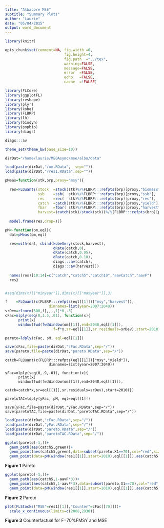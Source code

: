 ```yaml
---
title: "Albacore MSE"
subtitle: "Summary Plots"
author: "Laurie"
date: "05/04/2015"
output: word_document
---
```


```r
library(knitr)

opts_chunk$set(comment=NA, fig.width =6, 
                           fig.height=4,
                           fig.path  ="../tex",
                           warning=FALSE, 
                           message=FALSE, 
                           error  =FALSE, 
                           echo   =FALSE,
                           cache  =!FALSE)
```

```r
library(FLCore)
library(ggplotFL)
library(reshape)
library(plyr)
library(kobe)
library(FLBRP)
library(lh)
library(biodyn)
library(popbio)
library(diags)

diags:::av

theme_set(theme_bw(base_size=10))

dirDat="/home/laurie/MEGAsync/mse/albn/data"

load(paste(dirDat,"/om.RData",  sep=""))
load(paste(dirDat,"/res1.RData",sep=""))
```

```r
pMeas=function(stk,brp,proxy="msy"){
  
  res=FLQuants(stock  =stock(stk)%/%FLBRP:::refpts(brp)[proxy,"biomass"],
               ssb    =ssb(  stk)%/%FLBRP:::refpts(brp)[proxy,"ssb"],
               rec    =rec(  stk)%/%FLBRP:::refpts(brp)[proxy,"rec"],
               catch  =catch(stk)%/%FLBRP:::refpts(brp)[proxy,"yield"],
               fbar   =fbar( stk)%/%FLBRP:::refpts(brp)[proxy,"harvest"],
               harvest=(catch(stk)/stock(stk))%/%(FLBRP:::refpts(brp)[proxy,"yield"]/FLBRP:::refpts(brp)[proxy,"biomass"]))
  
  model.frame(res,drop=T)}

pM<-function(om,eql){
  dat=pMeas(om,eql)

  res=with(dat, cbind(kobeSmry(stock,harvest),
                      dRate(catch,0),
                      dRate(catch,0.05),
                      dRate(catch,0.10),
                      diags:::av(catch),
                      diags:::av(harvest)))
  
  names(res)[10:14]=c("catch","catch5","catch10","aavCatch","aavF")
  res}


#seq(dims(x)[["minyear"]],dims(x)[["maxyear"]],3)
```

```r
f    =FLQuant(c(FLBRP:::refpts(eql[[1]])["msy","harvest"]),
                    dimnames=list(year=2007:2040))
srDev=rlnorm(500,f[,,,,1]*0,.3)
cFac=mlply(seq(0,1.5,.01), function(x){
      print(x)
      window(fwd(fwdWindow(om[[1]],end=2040,eql[[1]]),
                      f=f*x,sr=eql[[1]],sr.residuals=srDev),start=2010)})

pareto=ldply(cFac, pM, eql=eql[[1]])

save(cFac,file=paste(dirDat,"cFac.RData",sep="/"))
save(pareto,file=paste(dirDat,"pareto.RData",sep="/"))
```

```rrun
catch=FLQuant(c(FLBRP:::refpts(eql[[1]])["msy","yield"]),
                    dimnames=list(year=2007:2040))

yFac=mlply(seq(0,.9,.01), function(x){
      print(x)
      window(fwd(fwdWindow(om[[1]],end=2040,eql[[1]]),
                      catch=catch*x,sr=eql[[1]],sr.residuals=srDev),start=2010)})

paretoTAC=ldply(yFac, pM, eql=eql[[1]])

save(yFac,file=paste(dirDat,"yFac.RData",sep="/"))
save(paretoTAC,file=paste(dirDat,"paretoTAC.RData",sep="/"))
```

```r
load(paste(dirDat,"cFac.RData",sep="/"))
load(paste(dirDat,"yFac.RData",sep="/"))
load(paste(dirDat,"pareto.RData",sep="/"))
load(paste(dirDat,"paretoTAC.RData",sep="/"))
```

```r
ggplot(pareto[-1,])+
  geom_path(aes(catch5,green))+
  geom_point(aes(catch5,green),data=subset(pareto,X1==70),col="red",size=5)+
  geom_point(data=pM(window(res1[[1]],start=2010),eql[[1]]),aes(catch5,green),col="Blue",size=5)
```


**Figure 1** Pareto

```r
ggplot(pareto[-1,])+
  geom_path(aes(catch5,1-aavF*3))+
  geom_point(aes(catch5,1-aavF*3),data=subset(pareto,X1==70),col="red",size=5)+
  geom_point(data=pM(window(res1[[1]],start=2010),eql[[1]]),aes(catch5,1-aavF*3),size=5,col="blue")
```

**Figure 2** Pareto

```r
plot(FLStocks("MSE"=res1[[1]],"Counter"=cFac[[70]]))+
  scale_x_continuous(limits=c(2008,2030))
```

**Figure 3** Counterfactual for F=70%FMSY and MSE


